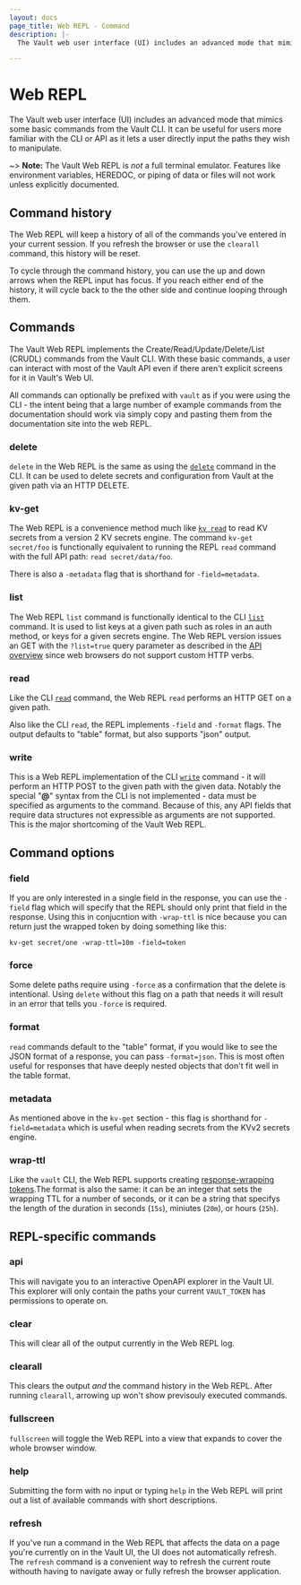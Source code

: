 ```yaml
---
layout: docs
page_title: Web REPL - Command
description: |-
  The Vault web user interface (UI) includes an advanced mode that mimics some basic commands from the Vault CLI. It can be useful a user is more familiar with the CLI or API as it lets a user directly input the paths they wish to manipulate.

---
```



# Web REPL

The Vault web user interface (UI) includes an advanced mode that mimics some basic commands from the Vault CLI. It can be useful for users more familiar with the CLI or API as it lets a user directly input the paths they wish to manipulate.

~> **Note:** The Vault Web REPL is _not_ a full terminal emulator. Features like environment variables, HEREDOC, or piping of data or files will not work unless explicitly documented.

## Command history
The Web REPL will keep a history of all of the commands you've entered in your current session. If you refresh the browser or use the `clearall` command, this history will be reset.

To cycle through the command history, you can use the up and down arrows when the REPL input has focus. If you reach either end of the history, it will cycle back to the the other side and continue looping through them.

## Commands
The Vault Web REPL implements the Create/Read/Update/Delete/List (CRUDL) commands from the Vault CLI. With these basic commands, a user can interact with most of the Vault API even if there aren't explicit screens for it in Vault's Web UI.

All commands can optionally be prefixed with `vault` as if you were using the CLI - the intent being that a large number of example commands from the documentation should work via simply copy and pasting them from the documentation site into the web REPL.

### delete
`delete` in the Web REPL is the same as using the [`delete`](/vault/docs/commands/delete) command in the CLI. It can be used to delete secrets and configuration from Vault at the given path via an HTTP DELETE.

### kv-get
The Web REPL is a convenience method much like [`kv read`](/vault/docs/commands/kv/read) to read KV secrets from a version 2 KV secrets engine. The command `kv-get secret/foo` is functionally equivalent to running the REPL `read` command with the full API path: `read secret/data/foo`.

There is also a `-metadata` flag that is shorthand for `-field=metadata`.

### list
The Web REPL `list` command is functionally identical to the CLI [`list`](/vault/docs/commands/list) command. It is used to list keys at a given path such as roles in an auth method, or keys for a given secrets engine. The Web REPL version issues an GET with the `?list=true` query parameter as described in the [API overview](/vault/api-docs#api-operations) since web browsers do not support custom HTTP verbs.

### read
Like the CLI [`read`](/vault/docs/commands/read) command, the Web REPL `read` performs an HTTP GET on a given path.

Also like the CLI `read`, the REPL implements `-field` and `-format` flags. The output defaults to "table" format, but also supports "json" output.

### write
This is a Web REPL implementation of the CLI [`write`](/vault/docs/commands/write) command - it will perform an HTTP POST to the given path with the given data. Notably the special "**@**" syntax from the CLI is not implemented - data must be specified as arguments to the command. Because of this, any API fields that require data structures not expressible as arguments are not supported.
This is the major shortcoming of the Vault Web REPL.


## Command options

### field
If you are only interested in a single field in the response, you can use the `-field` flag which will specify that the REPL should only print that field in the response. Using this in conjucntion with `-wrap-ttl` is nice because you can return just the wrapped token by doing something like this:
```
kv-get secret/one -wrap-ttl=10m -field=token
```
### force
Some delete paths require using `-force` as a confirmation that the delete is intentional. Using `delete` without this flag on a path that needs it will result in an error that tells you `-force` is required.

### format
`read` commands default to the "table" format, if you would like to see the JSON format of a response, you can pass `-format=json`. This is most often useful for responses that have deeply nested objects that don't fit well in the table format.

### metadata
As mentioned above in the `kv-get` section - this flag is shorthand for `-field=metadata` which is useful when reading secrets from the KVv2 secrets engine.

### wrap-ttl
Like the `vault` CLI, the Web REPL supports creating [response-wrapping tokens](/vault/docs/concepts/response-wrapping#response-wrapping-token-creation).The format is also the same: it can be an integer that sets the wrapping TTL for a number of seconds, or it can be a string that specifys the length of the duration in seconds (`15s`), miniutes (`20m`), or hours (`25h`).

## REPL-specific commands

### api
This will navigate you to an interactive OpenAPI explorer in the Vault UI. This explorer will only contain the paths your current `VAULT_TOKEN` has permissions to operate on.

### clear
This will clear all of the output currently in the Web REPL log.

### clearall
This clears the output _and_ the command history in the Web REPL. After running `clearall`,  arrowing up won't show previsouly executed commands.

### fullscreen
`fullscreen` will toggle the Web REPL into a view that expands to cover the whole browser window.

### help
Submitting the form with no input or typing `help` in the Web REPL will print out a list of available commands with short descriptions.

### refresh
If you've run a command in the Web REPL that affects the data on a page you're currently on in the Vault UI, the UI does not automatically refresh. The `refresh` command is a convenient way to refresh the current route withouth having to navigate away or fully refresh the browser application.
